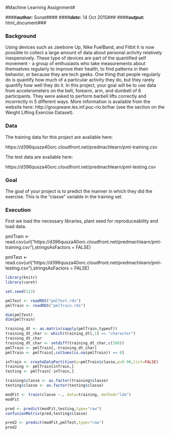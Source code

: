 #Machine Learning Assignment#

####***author:*** Sonat####
####***date:*** 14 Oct 2015###
####***output:*** html_document###

### Background ###

Using devices such as Jawbone Up, Nike FuelBand, and Fitbit it is now possible to collect a large amount of data about personal activity relatively inexpensively. These type of devices are part of the quantified self movement - a group of enthusiasts who take measurements about themselves regularly to improve their health, to find patterns in their behavior, or because they are tech geeks. One thing that people regularly do is quantify how much of a particular activity they do, but they rarely quantify how well they do it. In this project, your goal will be to use data from accelerometers on the belt, forearm, arm, and dumbell of 6 participants. They were asked to perform barbell lifts correctly and incorrectly in 5 different ways. More information is available from the website here: http://groupware.les.inf.puc-rio.br/har (see the section on the Weight Lifting Exercise Dataset). 

### Data ### 

The training data for this project are available here: 

https://d396qusza40orc.cloudfront.net/predmachlearn/pml-training.csv

The test data are available here: 

https://d396qusza40orc.cloudfront.net/predmachlearn/pml-testing.csv

### Goal ###

The goal of your project is to predict the manner in which they did the exercise. This is the "classe" variable in the training set.

### Execution ###

First we load the necessary libraries, plant seed for reproduceability and load data. 

pmlTrain <- read.csv(url("https://d396qusza40orc.cloudfront.net/predmachlearn/pml-training.csv"),stringsAsFactors = FALSE)

pmlTest <- read.csv(url("https://d396qusza40orc.cloudfront.net/predmachlearn/pml-testing.csv"),stringsAsFactors = FALSE)

``` r
library(knitr)
library(caret)

set.seed(123)

pmlTest <- readRDS("pmlTest.rds")
pmlTrain <- readRDS("pmlTrain.rds")

dim(pmlTest)
dim(pmlTrain)

training_dt <- as.matrix(sapply(pmlTrain,typeof))
training_dt_char <- which(training_dt[,1] == "character")
training_dt_char
training_dt_char <- setdiff(training_dt_char,c(160))
pmlTrain <- pmlTrain[,-training_dt_char]
pmlTrain <- pmlTrain[,colSums(is.na(pmlTrain)) == 0]

inTrain <- createDataPartition(y=pmlTrain$classe,p=0.90,list=FALSE)
training <- pmlTrain[inTrain,]
testing <- pmlTrain[-inTrain,]

training$classe <- as.factor(training$classe)
testing$classe <- as.factor(testing$classe)

modFit <- train(classe ~., data=training, method="lda")
modFit

pred <- predict(modFit,testing,type="raw")
confusionMatrix(pred,testing$classe)

pred2 <- predict(modFit,pmlTest,type="raw")
pred2
```

